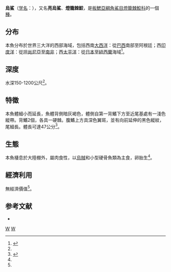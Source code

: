 {{Speciesbox 
| genus = Etmopterus
| species = lucifer
| name = 亮烏鯊
| image = Etmopterus lucifer (Blackbelly lanternshark).gif
| status = LC
| status_system = IUCN3.1
| status_ref=<ref name=iucn>Ebert, D.A. & Schaaf-DaSilva, J.A. 2009. Etmopterus lucifer. The IUCN Red List of Threatened Species 2009: e.T161517A5441335. https://dx.doi.org/10.2305/IUCN.UK.2009-2.RLTS.T161517A5441335.en. Downloaded on 14 October 2017.</ref>
| authority = [[Jordan_&_Snyder|Jordan & Snyder]], 1902
| synonyms = *''Etmopterus abernethyi''<br /><small>Garrick, 1957</small>''
*''Spinax lucifer''<br /><small>Jordan & Snyder, 1902</small>''
| range_map = Etmopterus lucifer distmap.png
| range_map_width = 200px
| range_map_caption = 乌鲨分布区为蓝色
}}
'''烏鯊'''（[[学名|学名]]：{{lang|la|''Etmopterus lucifer''}}），又名'''亮烏鯊'''、'''燈籠棘鮫'''，是[[板鰓亞綱|板鰓亞綱]][[角鯊目|角鯊目]][[燈籠棘鮫科|燈籠棘鮫科]]的一個[[種|種]]。

==分布==
本魚分布於世界三大洋的西部海域，包括西南[[大西洋|大西洋]]：從[[巴西|巴西]]南部至阿根廷；西[[印度洋|印度洋]]：從[[坦尚尼亞|坦尚尼亞]]至[[南非|南非]]；西[[太平洋|太平洋]]：從[[日本|日本]]至[[紐西蘭|紐西蘭]]海域<ref  name=fishbase>{{FishBase species | genus = Etmopterus | species = lucifer  | month = 11| year = 2010}}</ref>。

==深度==
水深150-1200公尺<ref name=fishbase/>。

==特徵==
本魚體細小而延長，魚體背側暗灰褐色，體側自第一背鰭下方至近尾基處有一淺色縱帶。背鰭2個，各具一硬棘。腹鰭上方具深色翼斑，並有向前延伸的黑色縱紋，尾細長。體長可達47公分<ref name=Fishdb>{{Cite web |url=http://fishdb.sinica.edu.tw/ |title=台灣魚類資料庫 |accessdate=2010-09-06 |archive-date=2016-03-04 |archive-url=https://web.archive.org/web/20160304193340/http://fishdb.sinica.edu.tw/ |dead-url=no }}</ref>。

==生態==
本魚棲息於大陸棚外，屬肉食性，以[[烏賊|烏賊]]和小型硬骨魚類為主食，卵胎生<ref name=Fishdb/>。

==經濟利用==
無經濟價值<ref name=Fishdb/>。

==参考文献==
{{reflist}}
* {{TaiBNET| zh=燈籠棘鮫 | id=383209 | binomial=Etmopterus lucifer | authority=Jordan & Snyder, 1902 | var= | accessdate=2013-01-24}}

{{Taxonbar|from=Q3234649}}

[[Category:烏鯊属|W]]
[[Category:1902年描述的魚類|W]]